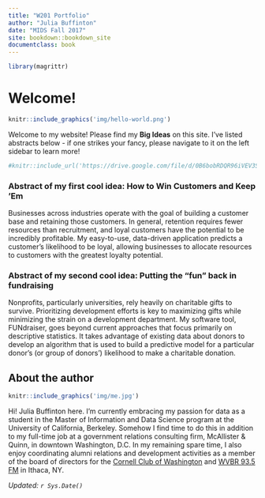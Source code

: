 ```yaml
---
title: "W201 Portfolio"
author: "Julia Buffinton"
date: "MIDS Fall 2017"
site: bookdown::bookdown_site
documentclass: book
---
```


<!-- This won't be displayed but it will initialize your R session. Add any R libraries you need here. -->
```r
library(magrittr)
```


# Welcome! {-}

<!-- You can include images saved within your repo... -->
```r
knitr::include_graphics('img/hello-world.png')
```

Welcome to my website! Please find my **Big Ideas** on this site. I've listed abstracts below - if one strikes your fancy, please navigate to it on the left sidebar to learn more!

<!-- Below this line is just examples of how you can embed video from Google Drive. First you have to enable sharing, then just get the object ID which is that long string between d/ and /preview and will also be appended to any sharing link you generate for your video. -->
<p>
```r
#knitr::include_url('https://drive.google.com/file/d/0B6bobRDQR96iVEV3SXJJal9CczQ/preview')
```

### Abstract of my first cool idea: How to Win Customers and Keep ’Em {-}

Businesses across industries operate with the goal of building a customer base and retaining those customers. In general, retention requires fewer resources than recruitment, and loyal customers have the potential to be incredibly profitable. My easy-to-use, data-driven application predicts a customer's likelihood to be loyal, allowing businesses to allocate resources to customers with the greatest loyalty potential. 

### Abstract of my second cool idea: Putting the “fun” back in fundraising {-}

Nonprofits, particularly universities, rely heavily on charitable gifts to survive. Prioritizing development efforts is key to maximizing gifts while minimizing the strain on a development department. My software tool, FUNdraiser, goes beyond current approaches that focus primarily on descriptive statistics. It takes advantage of existing data about donors to develop an algorithm  that is used to build a predictive model for a particular donor’s (or group of donors’) likelihood to make a charitable donation. 

## About the author {-}

```r
knitr::include_graphics('img/me.jpg')
```

Hi! Julia Buffinton here. I'm currently embracing my passion for data as a student in the Master of Information and Data Science program at the University of California, Berkeley. Somehow I find time to do this in addition to my full-time job at a government relations consulting firm, McAllister & Quinn, in downtown Washington, D.C. In my remaining spare time, I also enjoy coordinating alumni relations and development activities as a member of the board of directors for the [Cornell Club of Washington](https://cornellclubdc.org) and [WVBR 93.5 FM](https://wvbr.com) in Ithaca, NY. 

*Updated: `r Sys.Date()`*
